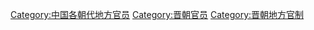 [[Category:中国各朝代地方官员|Category:中国各朝代地方官员]]
[[Category:晋朝官员|Category:晋朝官员]]
[[Category:晋朝地方官制|Category:晋朝地方官制]]